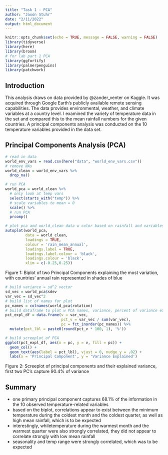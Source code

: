 ```yaml
---
title: "Task 1 - PCA"
author: "Jaxon Stuhr"
date: "2/11/2022"
output: html_document
---
```


```r
knitr::opts_chunk$set(echo = TRUE, message = FALSE, warning = FALSE)
library(tidyverse)
library(here)
library(broom)
# for lab part 1 PCA
library(ggfortify)
library(palmerpenguins)
library(patchwork)
```

## Introduction

This analysis draws on data provided by @zander_venter on Kaggle. It was acquired through Google Earth's publicly available remote sensing capabilities. The data provides environmental, weather, and climate variables at a country level. I examined the variety of temperature data in the set and compared this to the mean rainfall numbers for the given countries. A principal components analysis was conducted on the 10 temperature variables provided in the data set. 

## Principal Components Analysis (PCA)

```r
# read in data
world_env_vars = read.csv(here("data", "world_env_vars.csv"))
# remove NAs
world_clean = world_env_vars %>% 
  drop_na()
```

```r
# run PCA
world_pca = world_clean %>% 
  # only look at temp vars
  select(starts_with("temp")) %>% 
  # scale variables to mean = 0
  scale() %>% 
  # run PCA
  prcomp()
```

```r
# plot pca and world_clean data w color based on rainfall and variables labeled
autoplot(world_pca,
         data = world_clean, 
         loadings = TRUE, 
         colour = 'rain_mean_annual', 
         loadings.label = TRUE,
         loadings.label.colour = 'black',
         loadings.colour = 'black',
         xlim = c(-0.25,0.25))
```

Figure 1: Biplot of two Principal Components explaining the most variation, with countries' annual rain represented in shades of blue
```r
# build variance = sd^2 vector
sd_vec = world_pca$sdev
var_vec = sd_vec^2
# build list of names for plot
pc_names = colnames(world_pca$rotation)
# build dataframe to plot w PCA names, variance, percent of variance explained
pct_expl_df = data.frame(v = var_vec,
                         pct_v = var_vec / sum(var_vec),
                         pc = fct_inorder(pc_names)) %>%
  mutate(pct_lbl = paste0(round(pct_v * 100, 1), '%'))
```

```r
# build screeplot of PCA
ggplot(pct_expl_df, aes(x = pc, y = v, fill = pc)) + 
  geom_col() + 
  geom_text(aes(label = pct_lbl), vjust = 0, nudge_y = .02) + 
  labs(x = 'Principal Component', y = 'Variance Explained')
```

Figure 2: Screeplot of principal components and their explained variance, first two PC's capture 90.4% of variance

## Summary

- one primary principal component captures 68.1% of the information in the 10 observed temperature-related variables
- based on the biplot, correlations appear to exist between the minimum temperature during the coldest month and the coldest quarter, as well as high mean rainfall, which is to be expected
- interestingly, whiletemperature during the warmest month and the warmest quarter were also strongly correlated, they did not appear to correlate strongly with low mean rainfall
- seasonality and temp range were strongly correlated, which was to be expected


